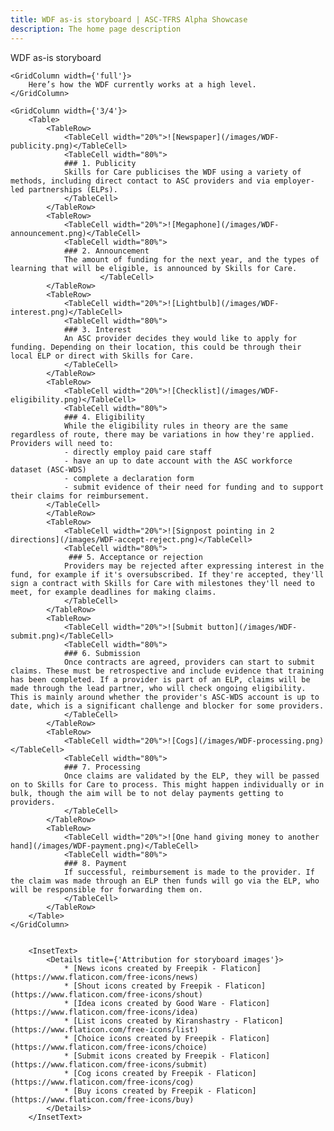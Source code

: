 ```yaml
---
title: WDF as-is storyboard | ASC-TFRS Alpha Showcase
description: The home page description
---
```


<Heading caption='Understanding the problem' tag='h1'>WDF as-is storyboard</Heading>


<GridRow>

    <GridColumn width={'full'}>
        Here’s how the WDF currently works at a high level.
    </GridColumn>

    <GridColumn width={'3/4'}>
        <Table>
            <TableRow>
                <TableCell width="20%">![Newspaper](/images/WDF-publicity.png)</TableCell>
                <TableCell width="80%">
                ### 1. Publicity
                Skills for Care publicises the WDF using a variety of methods, including direct contact to ASC providers and via employer-led partnerships (ELPs).
                </TableCell>
            </TableRow>
            <TableRow>
                <TableCell width="20%">![Megaphone](/images/WDF-announcement.png)</TableCell>
                <TableCell width="80%">
                ### 2. Announcement
                The amount of funding for the next year, and the types of learning that will be eligible, is announced by Skills for Care.
                        </TableCell>
            </TableRow>
            <TableRow>
                <TableCell width="20%">![Lightbulb](/images/WDF-interest.png)</TableCell>
                <TableCell width="80%">
                ### 3. Interest
                An ASC provider decides they would like to apply for funding. Depending on their location, this could be through their local ELP or direct with Skills for Care.
                </TableCell>
            </TableRow>
            <TableRow>
                <TableCell width="20%">![Checklist](/images/WDF-eligibility.png)</TableCell>
                <TableCell width="80%">
                ### 4. Eligibility
                While the eligibility rules in theory are the same regardless of route, there may be variations in how they're applied. Providers will need to:
                - directly employ paid care staff
                - have an up to date account with the ASC workforce dataset (ASC-WDS)
                - complete a declaration form
                - submit evidence of their need for funding and to support their claims for reimbursement.
            </TableCell>
            </TableRow>
            <TableRow>
                <TableCell width="20%">![Signpost pointing in 2 directions](/images/WDF-accept-reject.png)</TableCell>
                <TableCell width="80%">
                 ### 5. Acceptance or rejection
                Providers may be rejected after expressing interest in the fund, for example if it's oversubscribed. If they're accepted, they'll sign a contract with Skills for Care with milestones they'll need to meet, for example deadlines for making claims.
                </TableCell>
            </TableRow>
            <TableRow>
                <TableCell width="20%">![Submit button](/images/WDF-submit.png)</TableCell>
                <TableCell width="80%">
                ### 6. Submission
                Once contracts are agreed, providers can start to submit claims. These must be retrospective and include evidence that training has been completed. If a provider is part of an ELP, claims will be made through the lead partner, who will check ongoing eligibility. This is mainly around whether the provider's ASC-WDS account is up to date, which is a significant challenge and blocker for some providers.
                </TableCell>
            </TableRow>
            <TableRow>
                <TableCell width="20%">![Cogs](/images/WDF-processing.png)</TableCell>
                <TableCell width="80%">
                ### 7. Processing
                Once claims are validated by the ELP, they will be passed on to Skills for Care to process. This might happen individually or in bulk, though the aim will be to not delay payments getting to providers.
                </TableCell>
            </TableRow>
            <TableRow>
                <TableCell width="20%">![One hand giving money to another hand](/images/WDF-payment.png)</TableCell>
                <TableCell width="80%">
                ### 8. Payment
                If successful, reimbursement is made to the provider. If the claim was made through an ELP then funds will go via the ELP, who will be responsible for forwarding them on.
                </TableCell>
            </TableRow>
        </Table>
    </GridColumn>


        <InsetText>
            <Details title={'Attribution for storyboard images'}>
                * [News icons created by Freepik - Flaticon](https://www.flaticon.com/free-icons/news)
                * [Shout icons created by Freepik - Flaticon](https://www.flaticon.com/free-icons/shout)
                * [Idea icons created by Good Ware - Flaticon](https://www.flaticon.com/free-icons/idea)
                * [List icons created by Kiranshastry - Flaticon](https://www.flaticon.com/free-icons/list)
                * [Choice icons created by Freepik - Flaticon](https://www.flaticon.com/free-icons/choice)
                * [Submit icons created by Freepik - Flaticon](https://www.flaticon.com/free-icons/submit)
                * [Cog icons created by Freepik - Flaticon](https://www.flaticon.com/free-icons/cog)
                * [Buy icons created by Freepik - Flaticon](https://www.flaticon.com/free-icons/buy)
            </Details>
        </InsetText>

</GridRow>